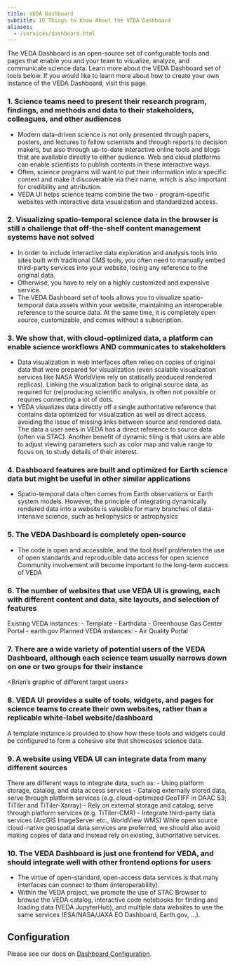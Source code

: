 ```yaml
---
title: VEDA Dashboard
subtitle: 10 Things to Know About the VEDA Dashboard
aliases:
  - /services/dashboard.html
---
```


The VEDA Dashboard is an open-source set of configurable tools and pages that enable you and your team to visualize, analyze, and communicate science data. Learn more about the VEDA Dashboard set of tools below. If you would like to learn more about how to create your own instance of the VEDA Dashboard, visit this page.

### 1. Science teams need to present their research program, findings, and methods and data to their stakeholders, colleagues, and other audiences
- Modern data-driven science is not only presented through papers, posters, and lectures to fellow scientists and through reports to decision makers, but also through up-to-date interactive online tools and blogs that are available directly to either audience.
Web and cloud platforms can enable scientists to publish contents in these interactive ways.
- Often, science programs will want to put their information into a specific context and make it discoverable via their name, which is also important for credibility and attribution.
- VEDA UI helps science teams combine the two - program-specific websites with interactive data visualization and standardized access.

### 2. Visualizing spatio-temporal science data in the browser is still a challenge that off-the-shelf content management systems have not solved
- In order to include interactive data exploration and analysis tools into sites built with traditional CMS tools, you often need to manually embed third-party services into your website, losing any reference to the original data. 
- Otherwise, you have to rely on a highly customized and expensive service.
- The VEDA Dashboard set of tools allows you to visualize spatio-temporal data assets within your website, maintaining an interoperable reference to the source data. At the same time, it is completely open source, customizable, and comes without a subscription.

### 3. We show that, with cloud-optimized data, a platform can enable science workflows AND communicates to stakeholders
- Data visualization in web interfaces often relies on copies of original data that were prepared for visualization (even scalable visualization services like NASA WorldView rely on statically produced rendered replicas). Linking the visualization back to original source data, as required for (re)producing scientific analysis, is often not possible or requires connecting a lot of dots.
- VEDA visualizes data directly off a single authoritative reference that contains data optimized for visualization as well as direct access, avoiding the issue of missing links between source and rendered data. The data a user sees in VEDA has a direct reference to source data (often via STAC).
Another benefit of dynamic tiling is that users are able to adjust viewing parameters such as color map and value range to focus on, to study details of their interest.

### 4. Dashboard features are built and optimized for Earth science data but might be useful in other similar applications
- Spatio-temporal data often comes from Earth observations or Earth system models. However, the principle of integrating dynamically rendered data into a website is valuable for many branches of data-intensive science, such as heliophysics or astrophysics

### 5. The VEDA Dashboard is completely open-source
- The code is open and accessible, and the tool itself proliferates the use of open standards and reproducible data access for open science
Community involvement will become important to the long-term success of VEDA

### 6. The number of websites that use VEDA UI is growing, each with different content and data, site layouts, and selection of features
Existing VEDA instances:
- Template
- Earthdata
- Greenhouse Gas Center Portal
- earth.gov
Planned VEDA instances:
- Air Quality Portal

### 7. There are a wide variety of potential users of the VEDA Dashboard, although each science team usually narrows down on one or two groups for their instance
<Brian’s graphic of different target users>

### 8. VEDA UI provides a suite of tools, widgets, and pages for science teams to create their own websites, rather than a replicable white-label website/dashboard
A template instance is provided to show how these tools and widgets could be configured to form a cohesive site that showcases science data.
<Link to VEDA UI component library docs>

### 9. A website using VEDA UI can integrate data from many different sources
There are different ways to integrate data, such as:
- Using platform storage, catalog, and data access services
- Catalog externally stored data, serve through platform services (e.g. cloud-optimized GeoTIFF in DAAC S3; TiTiler and TiTiler-Xarray)
- Rely on external storage and catalog, serve through platform services (e.g. TiTiler-CMR)
- Integrate third-party data services (ArcGIS ImageServer etc., WorldView WMS) 
While open source cloud-native geospatial data services are preferred, we should also avoid making copies of data and instead rely on existing, authoritative services.

### 10. The VEDA Dashboard is just one frontend for VEDA, and should integrate well with other frontend options for users
- The virtue of open-standard, open-access data services is that many interfaces can connect to them (interoperability).
- Within the VEDA project, we promote the use of STAC Browser to browse the VEDA catalog, interactive code notebooks for finding and loading data (VEDA JupyterHub), and multiple data websites to use the same services (ESA/NASA/JAXA EO Dashboard, Earth.gov, …).


## Configuration

Please see our docs on [Dashboard Configuration](../contributing/dashboard-configuration/index.qmd).
